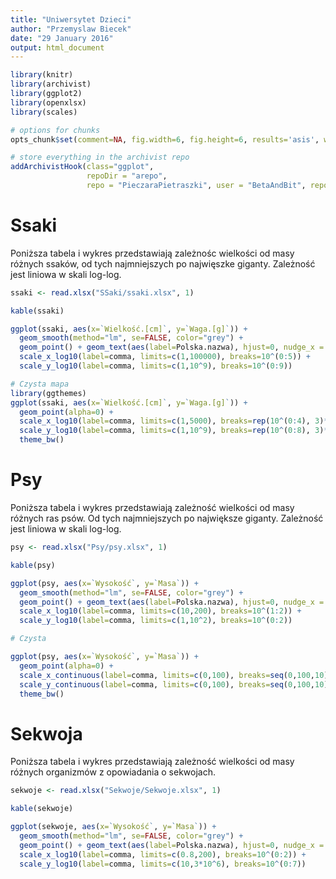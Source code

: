 ```yaml
---
title: "Uniwersytet Dzieci"
author: "Przemyslaw Biecek"
date: "29 January 2016"
output: html_document
---
```


```r
library(knitr)
library(archivist)
library(ggplot2)
library(openxlsx)
library(scales)

# options for chunks
opts_chunk$set(comment=NA, fig.width=6, fig.height=6, results='asis', warning=FALSE, message=FALSE, cache=FALSE)

# store everything in the archivist repo
addArchivistHook(class="ggplot",
                 repoDir = "arepo", 
                 repo = "PieczaraPietraszki", user = "BetaAndBit", repoDirGit = "UniwersytetDzieci/arepo")

```

# Ssaki

Poniższa tabela i wykres przedstawiają zależnośc wielkości od masy różnych ssaków, od tych najmniejszych po najwięszke giganty. Zależność jest liniowa w skali log-log.

```r
ssaki <- read.xlsx("SSaki/ssaki.xlsx", 1)

kable(ssaki)

ggplot(ssaki, aes(x=`Wielkość.[cm]`, y=`Waga.[g]`)) +
  geom_smooth(method="lm", se=FALSE, color="grey") +
  geom_point() + geom_text(aes(label=Polska.nazwa), hjust=0, nudge_x = .1) +
  scale_x_log10(label=comma, limits=c(1,100000), breaks=10^(0:5)) + 
  scale_y_log10(label=comma, limits=c(1,10^9), breaks=10^(0:9))

# Czysta mapa
library(ggthemes)
ggplot(ssaki, aes(x=`Wielkość.[cm]`, y=`Waga.[g]`)) +
  geom_point(alpha=0) + 
  scale_x_log10(label=comma, limits=c(1,5000), breaks=rep(10^(0:4), 3)*c(1,2,5)) + 
  scale_y_log10(label=comma, limits=c(1,10^9), breaks=rep(10^(0:8), 3)*c(1,2,5)) +
  theme_bw()

```

# Psy

Poniższa tabela i wykres przedstawiają zależność wielkości od masy różnych ras psów. Od tych najmniejszych po największe giganty. Zależność jest liniowa w skali log-log.

```r
psy <- read.xlsx("Psy/psy.xlsx", 1)

kable(psy)

ggplot(psy, aes(x=`Wysokość`, y=`Masa`)) +
  geom_smooth(method="lm", se=FALSE, color="grey") +
  geom_point() + geom_text(aes(label=Polska.nazwa), hjust=0, nudge_x = .03) +
  scale_x_log10(label=comma, limits=c(10,200), breaks=10^(1:2)) + 
  scale_y_log10(label=comma, limits=c(1,10^2), breaks=10^(0:2))

# Czysta

ggplot(psy, aes(x=`Wysokość`, y=`Masa`)) +
  geom_point(alpha=0) + 
  scale_x_continuous(label=comma, limits=c(0,100), breaks=seq(0,100,10)) + 
  scale_y_continuous(label=comma, limits=c(0,100), breaks=seq(0,100,10)) +
  theme_bw()

```


# Sekwoja

Poniższa tabela i wykres przedstawiają zależność wielkości od masy różnych organizmów z opowiadania o sekwojach.

```r
sekwoje <- read.xlsx("Sekwoje/Sekwoje.xlsx", 1)

kable(sekwoje)

ggplot(sekwoje, aes(x=`Wysokość`, y=`Masa`)) +
  geom_smooth(method="lm", se=FALSE, color="grey") +
  geom_point() + geom_text(aes(label=Polska.nazwa), hjust=0, nudge_x = .03) +
  scale_x_log10(label=comma, limits=c(0.8,200), breaks=10^(0:2)) + 
  scale_y_log10(label=comma, limits=c(10,3*10^6), breaks=10^(0:7))

```
